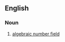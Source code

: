==English==
{{wikipedia}}

===Noun===
{{en-noun}}

# {{lb|en|algebra|field theory}} [[algebraic number field]]